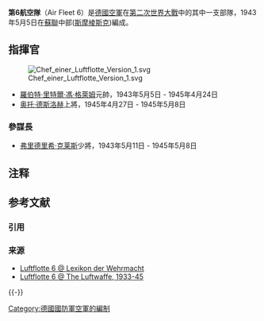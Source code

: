 '''第6航空隊'''{{NoteTag|For an explanation of the meaning of Luftwaffe unit designation see [[Luftwaffe_Organisation|Luftwaffe Organisation]].}}（Air Fleet 6）是[[德國空軍|德國空軍]]在[[第二次世界大戰|第二次世界大戰]]中的其中一支部隊，1943年5月5日在[[蘇聯|蘇聯]]中部([[斯摩棱斯克|斯摩棱斯克]])編成。

==指揮官==
[[File:Chef_einer_Luftflotte_Version_1.svg|thumb]]
*[[羅伯特·里特爾·馮·格萊姆|羅伯特·里特爾·馮·格萊姆]]元帥，1943年5月5日 - 1945年4月24日
*[[奥托·德斯洛赫|奥托·德斯洛赫]]上將，1945年4月27日 - 1945年5月8日

===參謀長===
*[[弗里德里希·克莱斯|弗里德里希·克莱斯]]少將，1943年5月11日 - 1945年5月8日

== 注释 ==
{{NoteFoot}}

== 参考文献 ==
=== 引用 ===
{{Reflist}}

=== 来源 ===
* [http://www.lexikon-der-wehrmacht.de/Gliederungen/Luftflotten/Luftflotte6.htm Luftflotte 6 @ Lexikon der Wehrmacht] {{WebCite|url=https://www.webcitation.org/6I7FXX8SG?url=http://www.lexikon-der-wehrmacht.de/Gliederungen/Luftflotten/Luftflotte6.htm |date=20130714223855 |dateformat=iso }}
* [http://www.ww2.dk/air/hq/lfl6.htm Luftflotte 6 @ The Luftwaffe, 1933-45] {{WebCite|url=https://www.webcitation.org/6I7FYtH6z?url=http://www.ww2.dk/air/hq/lfl6.htm |date=20130714223915 |dateformat=iso }}

{{-}}
{{Luftflotten}}

[[Category:德國國防軍空軍的編制|Category:德國國防軍空軍的編制]]